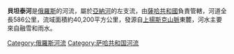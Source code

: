 '''貝坦泰河'''是[[俄羅斯|俄羅斯]]的河流，屬於[[亞納河|亞納河]]的左支流，由[[薩哈共和國|薩哈共和國]]負責管轄，河道全長586公里，流域面積約40,200平方公里，發源自[[上揚斯克山脈|上揚斯克山脈]]東麓，河水主要來自融雪和雨水。

{{Russia-geo-stub}}

[[Category:俄羅斯河流|Category:俄羅斯河流]]
[[Category:萨哈共和国河流|Category:萨哈共和国河流]]